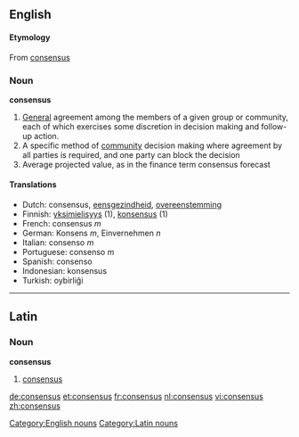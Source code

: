 ==English==

====Etymology====
From {{L.}} [[consensus]]

===Noun===
[[Category:English nouns]]
'''consensus'''

# [[General]] agreement among the members of a given group or community, each of which exercises some discretion in decision making and follow-up action.
# A specific method of [[community]] decision making where agreement by all parties is required, and one party can block the decision
# Average projected value, as in the finance term consensus forecast
====Translations====
*Dutch: consensus, [[eensgezindheid]], [[overeenstemming]]
*Finnish: [[yksimielisyys]] (1), [[konsensus]] (1)
*French: consensus ''m''
*German: Konsens ''m'', Einvernehmen ''n''
*Italian: consenso ''m''
*Portuguese: consenso ''m''
*Spanish: consenso
*Indonesian: konsensus
*Turkish: oybirliği

----

==Latin==

===Noun===
'''consensus'''

# [[consensus]]

[[Category:Latin nouns]]

[[de:consensus]]
[[et:consensus]]
[[fr:consensus]]
[[nl:consensus]]
[[vi:consensus]]
[[zh:consensus]]